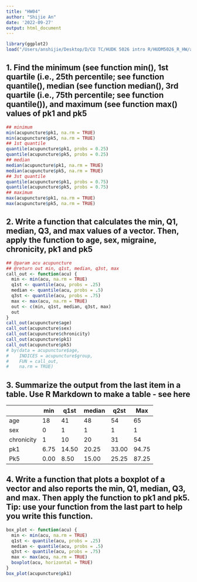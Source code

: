 ```yaml
---
title: "HW04"
author: "Shijie An"
date: '2022-09-27'
output: html_document
---
```

```r
library(ggplot2)
load("/Users/anshijie/Desktop/D/CU TC/HUDK 5026 intro R/HUDM5026_R_HW/acupuncture.Rdata")
```
## 1. Find the minimum (see function min(), 1st quartile (i.e., 25th percentile; see function quantile(), median (see function median(), 3rd quartile (i.e., 75th percentile; see function quantile()), and maximum (see function max() values of pk1 and pk5
```r

## minimum
min(acupuncture$pk1, na.rm = TRUE)
min(acupuncture$pk5, na.rm = TRUE)
## 1st quantile 
quantile(acupuncture$pk1, probs = 0.25)
quantile(acupuncture$pk5, probs = 0.25)
## median
median(acupuncture$pk1, na.rm = TRUE)
median(acupuncture$pk5, na.rm = TRUE)
## 3st quantile 
quantile(acupuncture$pk1, probs = 0.75)
quantile(acupuncture$pk5, probs = 0.75)
## maximum
max(acupuncture$pk1, na.rm = TRUE)
max(acupuncture$pk5, na.rm = TRUE)
```

## 2. Write a function that calculates the min, Q1, median, Q3, and max values of a vector. Then, apply the function to age, sex, migraine, chronicity, pk1 and pk5
```r
## @param acu acupuncture
## @return out min, q1st, median, q3st, max
call_out <- function(acu) {
  min <- min(acu, na.rm = TRUE)
  q1st <- quantile(acu, probs = .25)
  median <- quantile(acu, probs = .5)
  q3st <- quantile(acu, probs = .75)
  max <- max(acu, na.rm = TRUE)
  out <- c(min, q1st, median, q3st, max)
  out
}
call_out(acupuncture$age)
call_out(acupuncture$sex)
call_out(acupuncture$chronicity)
call_out(acupuncture$pk1)
call_out(acupuncture$pk5)
# by(data = acupuncture$age,
#    INDICES = acupuncture$group,
#    FUN = call_out, 
#    na.rm = TRUE)
```

## 3. Summarize the output from the last item in a table. Use R Markdown to make a table - see here

|            | min  | q1st  | median | q2st  | Max   |
| ---------- | ---- | ----- | ------ | ----- | ----- |
| age        | 18   | 41    | 48     | 54    | 65    |
| sex        | 0    | 1     | 1      | 1     | 1     |
| chronicity | 1    | 10    | 20     | 31    | 54    |
| pk1        | 6.75 | 14.50 | 20.25  | 33.00 | 94.75 |
| Pk5        | 0.00 | 8.50  | 15.00  | 25.25 | 87.25 |



## 4. Write a function that plots a boxplot of a vector and also reports the min, Q1, median, Q3, and max. Then apply the function to pk1 and pk5. Tip: use your function from the last part to help you write this function.
```r
box_plot <- function(acu) {
  min <- min(acu, na.rm = TRUE)
  q1st <- quantile(acu, probs = .25)
  median <- quantile(acu, probs = .5)
  q3st <- quantile(acu, probs = .75)
  max <- max(acu, na.rm = TRUE)
  boxplot(acu, horizontal = TRUE)
}
box_plot(acupuncture$pk1)


```

